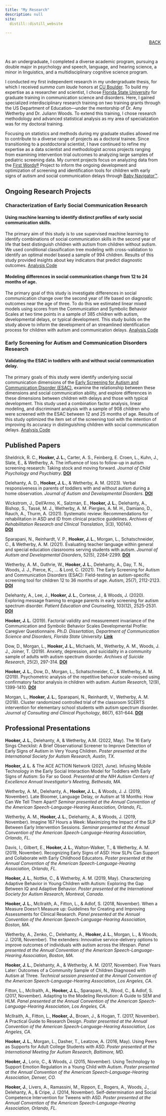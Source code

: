 ```yaml
---
title: "My Research"
description: null
site: 
  distill::distill_website
    
---
```

<div style="text-align: right"> [BACK](index.html) </div>

<br>

As an undergraduate, I completed a diverse academic program, pursuing a double major in psychology and speech, language, and hearing science, a minor in linguistics, and a multidisciplinary cognitive science program. 

I conducted my first independent research in my undergraduate thesis, for which I received *summa cum laude* honors at <a href="https://www.colorado.edu/" rel="noopener noreferrer" target="_blank">CU Boulder</a>. To build my expertise as a researcher and scientist, I chose <a href="https://www.fsu.edu/" rel="noopener noreferrer" target="_blank">Florida State University</a> for graduate training in communication science and disorders. Here, I gained specialized interdisciplinary research training on two training grants through the US Department of Education—under the mentorship of Dr. Amy Wetherby and Dr. Juliann Woods. To extend this training, I chose  research methodology and advanced statistical analysis as  my area of specialization was for my doctoral training.

Focusing on statistics and methods during my graduate studies allowed me to contribute to a diverse range of projects as a doctoral trainee. Since transitioning to a postdoctoral scientist, I have continued to refine my expertise as a data scientist and methodologist across projects ranging from examining intervention trial outcomes to analyzing large samples of pediatric screening data. My current projects focus on analyzing data from the <a href="https://firstwordsproject.com/" rel="noopener noreferrer" target="_blank">First Words&reg;</a> Project to inform the ongoing development and optimization of screening and identification tools for children with early signs of autism and social communication delays through <a href="https://babynavigator.com/" rel="noopener noreferrer" target="_blank">Baby Navigator&trade;</a>. 



</center>

## Ongoing Research Projects

### Characterization of Early Social Communication Research

#### Using machine learning to identify distinct profiles of early social communication skills.
The primary aim of this study is to use supervised machine learning to identify combinations of social communication skills in the second year of life that best distinguish children with autism from children without autism. We used conditional classification tree modeling with cross-validation to identify an optimal model based a sample of 994 children. Results of this study provided insights about key indicators that predict diagnostic outcomes. <a href="https://github.com/j-hook/R-Projects/tree/main/CSBS_ML_modeling_2023" rel="noopener noreferrer" target="_blank">Analysis Code</a>

#### Modeling differences in social communication change from 12 to 24 months of age.
The primary goal of this study is investigate differences in social communication change over the second year of life based on diagnostic outcomes near the age of three. To do this we estimated linear mixed models using scores from the Communication and Symbolic Behavior Scales at two time points in a sample of 385 children with autism, developmental delays, or typical development. This study builds on the study above to inform the development of an streamlined identification process for children with autism and communication delays. <a href="https://github.com/j-hook/R-Projects/tree/main/CSBS_LMMs_second_year_2023" rel="noopener noreferrer" target="_blank">Analysis Code</a>

### Early Screening for Autism and Communication Disorders Research

#### Validating the ESAC in toddlers with and without social communication delay. 
The primary goals of this study were identify underlying social communication dimensions of the <a href="https://doi.org/10.1177/13623613211012526" rel="noopener noreferrer" target="_blank">Early Screening for Autism and Communication Disorder (ESAC)</a>, examine the relationship between these dimensions and social communication ability, and explore differences in these dimensions between children with delays and those with typical development. This study used a combination factor analysis, linear modeling, and discriminant analysis with a sample of 908 children who were screened with the ESAC between 12 and 25 months of age. Results of this study optimized the item set of the screening tool with the intention of improving its accuracy in distinguishing children with social communication delays.  <a href="https://github.com/j-hook/R-Projects/tree/main/ESAC_SC_dimensions_2022" rel="noopener noreferrer" target="_blank">Analysis Code</a>


## Published Papers

<div class="pub">
Sheldrick, R. C., **Hooker, J. L.**, Carter, A. S., Feinberg, E. Croen, L., Kuhn, J., Slate, E., & Wetherby, A. The influence of loss to follow-up in autism screening research: Taking stock and moving forward. *Journal of Child Psychology and Psychiatry*. <a href="https://doi.org/10.1111/jcpp.13867" rel="noopener noreferrer" target="_blank"><b>DOI</b></a> 
</div>

<div class="pub">
Delehanty, A. D., **Hooker, J. L.**, & Wetherby, A. M. (2023). Verbal responsiveness in parents of toddlers with and without autism during a home observation. *Journal of Autism and Developmental Disorders.* <a href="https://doi.org/10.1007/s10803-023-05935-6" rel="noopener noreferrer" target="_blank"><b>DOI</b></a>
</div>

<div class="pub">
Wickstrom, J., Dell’Armo, K., Salzman, E., **Hooker, J. L.**, Delehanty, A., Bishop, S., Tassé, M. J., Wetherby, A. M. Piergies, A. M. H., Damiano, D., Rauch, A., Thurm, A. (2021). Systematic review: Recommendations for rehabilitation in ASD and ID from clinical practice guidelines. *Archives of Rehabilitation Research and Clinical Translation*, 3(3), 100140.  
<a href="https://doi.org/10.1016/j.arrct.2021.100140" rel="noopener noreferrer" target="_blank"><b>DOI</b></a>
</div>

<div class="pub">
Sparapani, N., Reinhardt, V. P., **Hooker, J. L.**, Morgan, L., Schatschneider, C., & Wetherby, A. M. (2021). Evaluating teacher language within general and special education classrooms serving students with autism. *Journal of Autism and Developmental Disorders*, 52(5), 2284-2299. <a href="https://doi.org/10.1007/s10803-021-05115-4" rel="noopener noreferrer" target="_blank"><b>DOI</b></a>
</div>

<div class="pub">
Wetherby, A. M., Guthrie, W., **Hooker, J. L.**, Delehanty, A., Day, T. N., Woods, J. J., Pierce, K., … & Lord, C. (2021). The Early Screening for Autism and Communication Disorders (ESAC): Field-testing an autism-specific screening tool for children 12 to 36 months of age. *Autism*, 25(7), 2112-2123. <a href="https://doi.org/10.1177/13623613211012526" rel="noopener noreferrer" target="_blank"><b>DOI</b></a>
</div>

<div class="pub">
Delehanty, A., Lee, J., **Hooker, J. L.**, Cortese, J., & Woods, J. (2020). Exploring message framing to engage parents in early screening for autism spectrum disorder. *Patient Education and Counseling*, 103(12), 2525-2531. <a href="https://doi.org/10.1016/j.pec.2020.06.024" rel="noopener noreferrer" target="_blank"><b>DOI</b></a>
</div>

<div class="pub">
**Hooker, J. L.** (2019). Factorial validity and measurement invariance of the Communication and Symbolic Behavior Scales Developmental Profile: Caregiver Questionnaire. *Ph.D. Dissertation, Department of Communication Science and Disorders, Florida State University.* <a href="http://purl.flvc.org/fsu/fd/2019_Fall_Hooker_fsu_0071E_15510" rel="noopener noreferrer" target="_blank"><b>Link</b></a>
</div>

<div class="pub">
Dow, D., Morgan, L., **Hooker, J. L.**, Michaels, M., Wetherby, A. M., Woods, J. J., Joiner, T. (2019). Anxiety, depression, and suicidality in a community sample of adults with autism spectrum disorder. *Archives of Suicide Research*, 25(2), 297-314. <a href="https://doi.org/10.1080/13811118.2019.1678537" rel="noopener noreferrer" target="_blank"><b>DOI</b></a>
</div>

<div class="pub">
**Hooker, J. L.**, Dow, D., Morgan, L., Schatschneider, C., & Wetherby, A. M. (2019). Psychometric analysis of the repetitive behavior scale-revised using confirmatory factor analysis in children with autism. *Autism Research*, 12(9), 1399-1410. <a href="https://doi.org/10.1002/aur.2159" rel="noopener noreferrer" target="_blank"><b>DOI</b></a>
</div>

<div class="pub">
Morgan, L., **Hooker, J. L.**, Sparapani, N., Reinhardt, V., Wetherby, A. M. (2018). Cluster randomized controlled trial of the classroom SCERTS intervention for elementary school students with autism spectrum disorder. *Journal of Consulting and Clinical Psychology*, 86(7), 631-644. <a href="https://doi.org/10.1037/ccp0000314" rel="noopener noreferrer" target="_blank"><b>DOI</b></a>
</div>

## Professional Presentations

<div class="pub">
**Hooker, J. L.**, Delehanty, A, & Wetherby, A.M. (2022, May). The 16 Early Sings Checklist: A Brief Observational Screener to Improve Detection of Early Signs of Autism in Very Young Children. *Poster presented at the International Society for Autism Research, Austin, TX.*
</div>

<div class="pub">
**Hooker, J. L.** & The ACE ACTION Network (2021, June). Infusing Mobile Technology in the Early Social Interaction Model for Toddlers with Early Signs of Autism: So Far so Good. *Presented at the NIH Autism Centers of Excellence Annual Investigator’s Meeting, Bethesda, MA.*
</div>

<div class="pub">
Wetherby, A. M., Delehanty, A., **Hooker, J. L.**, & Woods, J. J. (2019, November). Late Bloomer, Language Delay, or Autism at 18 Months: How Can We Tell Them Apart? *Seminar presented at the Annual Convention of the American Speech-Language-Hearing Association, Orlando, FL.*
</div>

<div class="pub">
Wetherby, A. M., **Hooker, J. L.**, Delehanty, A., & Woods, J. (2019, November). Imagine 167 Hours a Week: Maximizing the Impact of the SLP Between Early Intervention Sessions. *Seminar presented at the Annual Convention of the American Speech-Language-Hearing Association, Orlando, FL.*
</div>

<div class="pub">
Davis, I., Gilbert, E., **Hooker, J. L.**, Walton-Walker, T., & Wetherby, A. M. (2019, November). Recognizing Early Signs of ASD: How SLPs Can Support and Collaborate with Early Childhood Educators. *Poster presented at the Annual Convention of the American Speech-Language-Hearing Association, Orlando, FL.*
</div>

<div class="pub">
**Hooker, J. L.**, Nottke, C., & Wetherby, A. M. (2019, May). Characterizing Adaptive Behavior in Young Children with Autism: Exploring the Gap Between IQ and Adaptive Behavior. *Poster presented at the International Society for Autism Research, Montreal, Canada.*
</div>

<div class="pub">
**Hooker, J. L.**, McIlraith, A., Fitton, L., & Adlof, S. (2018, November). When a Measure Doesn't Measure up: Guidelines for Creating and Improving Assessments for Clinical Research. *Panel presented at the Annual Convention of the American Speech-Language-Hearing Association, Boston, MA.*
</div>

<div class="pub">
Wetherby, A., Zenko, C., Delehanty, A., **Hooker, J. L.**, Morgan, L., & Woods, J. (2018, November). The extenders: Innovative service-delivery options to improve outcomes of individuals with autism across the lifespan. *Panel presented at the Annual Convention of the American Speech-Language-Hearing Association, Boston, MA.*
</div>

<div class="pub">
**Hooker, J. L.**, Delehanty, A., & Wetherby, A. M. (2017, November). Five Years Later: Outcomes of a Community Sample of Children Diagnosed with Autism at Three. *Technical session presented at the Annual Convention of the American Speech-Language-Hearing Association, Los Angeles, CA.* 
</div>

<div class="pub">
Fitton, L., McIlraith, A., **Hooker, J. L.**, Sparapani, N., Wood, C., & Adlof, S. (2017, November). Adapting to the Modeling Revolution: A Guide to SEM and HLM. *Panel presented at the Annual Convention of the American Speech-Language-Hearing Association, Los Angeles, CA.* 
</div>

<div class="pub">
McIlraith, A., Fitton, L., **Hooker, J.**, Brown, J., & Hogan, T. (2017, November). A Practical Guide to Research Design. *Poster presented at the Annual Convention of the American Speech-Language-Hearing Association, Los Angeles, CA.*
</div>

<div class="pub">
**Hooker, J. L.**, Morgan, L., Dasher, T., Leatzow, A. (2016, May). Using Peers as Supports for Adult College Students with ASD. *Poster presented at the International Meeting for Autism Research, Baltimore, MD.*
</div>

<div class="pub">
**Hooker, J.**, Lorio, C., & Woods, J. (2015, November). Using Technology to Support Emotion Regulation in a Young Child with Autism. *Poster presented at the Annual Convention of the American Speech-Language-Hearing Association, Denver, CO.* 
</div>

<div class="pub">
**Hooker, J.**, Livers, A., Ramassini, M., Rippon, E., Rogers, A., Woods, J., Delehanty, A., & Cripe, J. (2014, November). Self-determination and Social Competence Intervention for Tweens with ASD. *Poster presented at the Annual Convention of the American Speech-Language-Hearing Association, Orlando, FL.*
</div>




